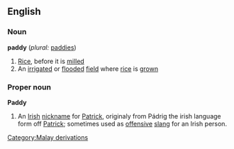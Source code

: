 ==English==

===Noun===
'''paddy''' (''plural:'' [[paddies]])
#[[Rice]], before it is [[mill]]ed
#An [[irrigate]]d or [[flood]]ed [[field]] where [[rice]] is [[grown]]

===Proper noun===
'''Paddy'''
#An [[Irish]] [[nickname]] for [[Patrick]], originaly from Pádrig the irish language form off [[Patrick]]; sometimes used as [[offensive]] [[slang]] for an Irish person.

[[Category:Malay derivations]]